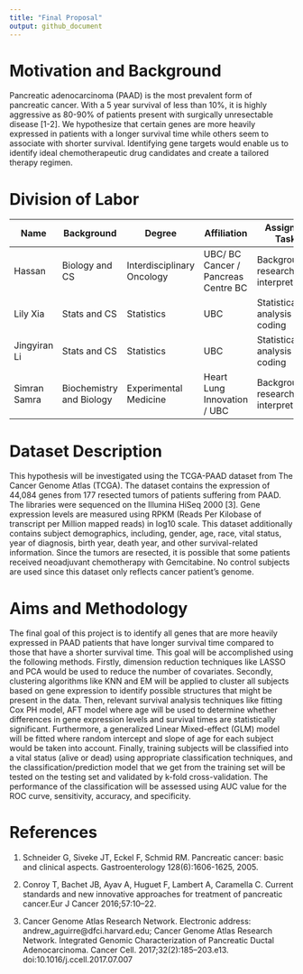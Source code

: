 ```yaml
---
title: "Final Proposal"
output: github_document
---
```


# **Motivation and Background**

Pancreatic adenocarcinoma (PAAD) is the most prevalent form of pancreatic cancer. With a 5 year survival of less than 10%, it is highly aggressive as 80-90% of patients present with surgically unresectable disease [1-2]. We hypothesize that certain genes are more heavily expressed in patients with a longer survival time while others seem to associate with shorter survival. Identifying gene targets would enable us to identify ideal chemotherapeutic drug candidates and create a tailored therapy regimen. 

# **Division of Labor**

| Name | Background | Degree | Affiliation | Assigned Task |
| -----| ----------| --------| ------------| ------------|
| Hassan | Biology and CS  | Interdisciplinary Oncology | UBC/ BC Cancer / Pancreas Centre BC | Background research and interpretation  |
| Lily Xia | Stats and CS | Statistics | UBC | Statistical analysis and coding |
| Jingyiran Li | Stats and CS | Statistics | UBC | Statistical analysis and coding |
|Simran Samra | Biochemistry and Biology | Experimental Medicine  | Heart Lung Innovation / UBC | Background research and interpretation |

# **Dataset Description**

This hypothesis will be investigated using the TCGA-PAAD dataset from The Cancer Genome Atlas (TCGA). The dataset contains the expression of 44,084 genes from 177 resected tumors of patients suffering from PAAD. The libraries were sequenced on the Illumina HiSeq 2000 [3]. Gene expression levels are measured using RPKM (Reads Per Kilobase of transcript per Million mapped reads) in log10 scale. This dataset additionally contains subject demographics, including, gender, age, race, vital status, year of diagnosis, birth year, death year, and other survival-related information. Since the tumors are resected, it is possible that some patients received neoadjuvant chemotherapy with Gemcitabine. No control subjects are used since this dataset only reflects cancer patient’s genome. 

# **Aims and Methodology** 

The final goal of this project is to identify all genes that are more heavily expressed in PAAD patients that have longer survival time compared to those that have a shorter survival time. This goal will be accomplished using the following methods. Firstly, dimension reduction techniques like LASSO and PCA would be used to reduce the number of covariates. Secondly, clustering algorithms like KNN and EM will be applied to cluster all subjects based on gene expression to identify possible structures that might be present in the data. Then, relevant survival analysis techniques like fitting Cox PH model, AFT model where age will be used to determine whether differences in gene expression levels and survival times are statistically significant. Furthermore, a generalized Linear Mixed-effect (GLM) model will be fitted where random intercept and slope of age for each subject would be taken into account. Finally, training subjects will be classified into a vital status (alive or dead) using appropriate classification techniques, and the classification/prediction model that we get from the training set will be tested on the testing set and validated by k-fold cross-validation. The performance of the classification will be assessed using AUC value for the ROC curve, sensitivity, accuracy, and specificity. 

# **References** 

1.  Schneider G, Siveke JT, Eckel F, Schmid RM. Pancreatic cancer: basic and clinical aspects. Gastroenterology 128(6):1606-1625, 2005.

2.  Conroy  T, Bachet  JB, Ayav  A, Huguet  F, Lambert  A, Caramella  C. Current standards and new innovative approaches for treatment of pancreatic cancer.Eur J Cancer 2016;57:10–22.

3.  Cancer Genome Atlas Research Network. Electronic address: andrew_aguirre@dfci.harvard.edu; Cancer Genome Atlas Research Network. Integrated Genomic Characterization of Pancreatic Ductal Adenocarcinoma. Cancer Cell. 2017;32(2):185–203.e13. doi:10.1016/j.ccell.2017.07.007


